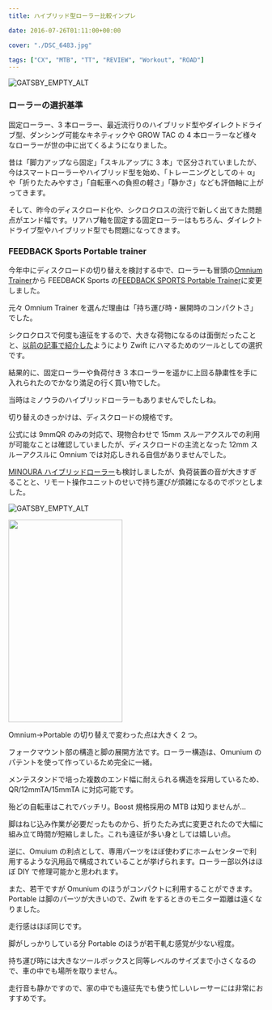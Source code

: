 ---
title: ハイブリッド型ローラー比較インプレ

date: 2016-07-26T01:11:00+00:00

cover: "./DSC_6483.jpg"

tags: ["CX", "MTB", "TT", "REVIEW", "Workout", "ROAD"]
---

![GATSBY_EMPTY_ALT](./DSC_6483.jpg)

### ローラーの選択基準

固定ローラー、3 本ローラー、最近流行りのハイブリッド型やダイレクトドライブ型、ダンシング可能なキネティックや GROW TAC の 4 本ローラーなど様々なローラーが世の中に出てくるようになりました。

昔は「脚力アップなら固定」「スキルアップに 3 本」で区分されていましたが、今はスマートローラーやハイブリッド型を始め、「トレーニングとしての＋ α」や「折りたたみやすさ」「自転車への負担の軽さ」「静かさ」なども評価軸に上がってきます。

そして、昨今のディスクロード化や、シクロクロスの流行で新しく出てきた問題点がエンド幅です。リアハブ軸を固定する固定ローラーはもちろん、ダイレクトドライブ型やハイブリッド型でも問題になってきます。

### FEEDBACK Sports Portable trainer

今年中にディスクロードの切り替えを検討する中で、ローラーも冒頭の<a href="http://sim-works.com/sportcrafters" target="_blank" rel="noopener">Omnium Trainer</a>から FEEDBACK Sports の[FEEDBACK SPORTS Portable Trainer][1]に変更しました。

元々 Omnium Trainer を選んだ理由は「持ち運び時・展開時のコンパクトさ」でした。

シクロクロスで何度も遠征をするので、大きな荷物になるのは面倒だったことと、<a href="/2016/03/zwift.html" target="_blank" rel="noopener">以前の記事で紹介した</a>ようにより Zwift にハマるためのツールとしての選択です。

結果的に、固定ローラーや負荷付き 3 本ローラーを遥かに上回る静粛性を手に入れられたのでかなり満足の行く買い物でした。

当時はミノウラのハイブリッドローラーもありませんでしたしね。

切り替えのきっかけは、ディスクロードの規格です。

公式には 9mmQR のみの対応で、現物合わせで 15mm スルーアクスルでの利用が可能なことは確認していましたが、ディスクロードの主流となった 12mm スルーアクスルに Omnium では対応しきれる自信がありませんでした。

[MINOURA ハイブリッドローラー][2]も検討しましたが、負荷装置の音が大きすぎることと、リモート操作ユニットのせいで持ち運びが煩雑になるのでボツとしました。

![GATSBY_EMPTY_ALT](./DSC_7737.jpg)

<img src="./DSC_7739.jpg" width="225" height="400" border="0" />

Omnium→Portable の切り替えで変わった点は大きく 2 つ。

フォークマウント部の構造と脚の展開方法です。ローラー構造は、Omunium のパテントを使って作っているため完全に一緒。

メンテスタンドで培った複数のエンド幅に耐えられる構造を採用しているため、QR/12mmTA/15mmTA に対応可能です。

殆どの自転車はこれでバッチリ。Boost 規格採用の MTB は知りませんが…

脚はねじ込み作業が必要だったものから、折りたたみ式に変更されたので大幅に組み立て時間が短縮しました。これも遠征が多い身としては嬉しい点。

逆に、Omuium の利点として、専用パーツをほぼ使わずにホームセンターで利用するような汎用品で構成されていることが挙げられます。ローラー部以外はほぼ DIY で修理可能かと思われます。

また、若干ですが Omunium のほうがコンパクトに利用することができます。Portable は脚のパーツが大きいので、Zwift をするときのモニター距離は遠くなりました。

走行感はほぼ同じです。

脚がしっかりしている分 Portable のほうが若干軋む感覚が少ない程度。

持ち運び時には大きなツールボックスと同等レベルのサイズまで小さくなるので、車の中でも場所を取りません。

走行音も静かですので、家の中でも遠征先でも使う忙しいレーサーには非常におすすめです。

<LinkBox isAmazonLink url="https://www.amazon.co.jp/dp/B01AHXWAOI/" />

[1]: http://www.amazon.co.jp/gp/product/B01AHXWAOI/ref=as_li_ss_tl?ie=UTF8&camp=247&creative=7399&creativeASIN=B01AHXWAOI&linkCode=as2&tag=gensobunya-22
[2]: http://www.amazon.co.jp/gp/product/B0147VWKDW/ref=as_li_ss_tl?ie=UTF8&camp=247&creative=7399&creativeASIN=B0147VWKDW&linkCode=as2&tag=gensobunya-22

